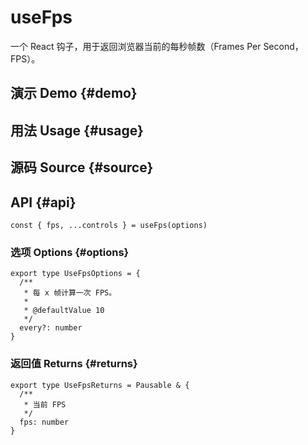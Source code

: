 # useFps


<HooksType category={frontmatter.category} pausable />

一个 React 钩子，用于返回浏览器当前的每秒帧数（Frames Per Second，FPS）。

## 演示 Demo \{#demo}


<App />

## 用法 Usage \{#usage}



## 源码 Source \{#source}


<Source />

## API \{#api}

```tsx
const { fps, ...controls } = useFps(options)
```

### 选项 Options \{#options}

```tsx
export type UseFpsOptions = {
  /**
   * 每 x 帧计算一次 FPS。
   *
   * @defaultValue 10
   */
  every?: number
}
```

### 返回值 Returns \{#returns}


<Tip type="pausable" />

```tsx
export type UseFpsReturns = Pausable & {
  /**
   * 当前 FPS
   */
  fps: number
}
```
